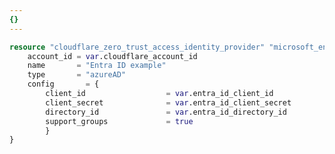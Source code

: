 ```yaml
---
{}
---
```



```tf
resource "cloudflare_zero_trust_access_identity_provider" "microsoft_entra_id" {
	account_id = var.cloudflare_account_id
	name       = "Entra ID example"
	type       = "azureAD"
	config 		 = {
		client_id                  = var.entra_id_client_id
		client_secret              = var.entra_id_client_secret
		directory_id               = var.entra_id_directory_id
		support_groups             = true
		}
}
```

